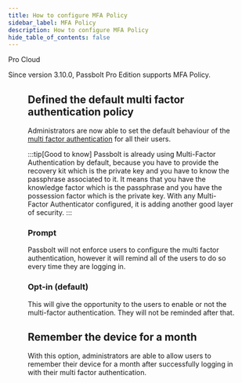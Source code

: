 ```yaml
---
title: How to configure MFA Policy
sidebar_label: MFA Policy
description: How to configure MFA Policy
hide_table_of_contents: false
---
```



<div style={{display: "flex", gap: "1rem"}}>
  <Chips link="https://www.passbolt.com/pricing/pro" isUnderMainTitle={true}>Pro</Chips>
  <Chips link="https://www.passbolt.com/pricing/cloud" isUnderMainTitle={true}>Cloud</Chips>
</div>

Since version 3.10.0, Passbolt Pro Edition supports MFA Policy.

<Figure
  src="/img/help/2025/04/mfa-policy.png"
  alt="MFA Policy Administration"
  caption="fig. MFA Policy Administration"
/>

## Defined the default multi factor authentication policy

Administrators are now able to set the default behaviour of the [multi factor authentication](/admin/authentication/mfa/) for all their users.

:::tip[Good to know]
Passbolt is already using Multi-Factor Authentication by default, because you have to provide the recovery kit which is the private key and you have to know the passphrase associated to it. It means that you have the knowledge factor which is the passphrase and you have the possession factor which is the private key. With any Multi-Factor Authenticator configured, it is adding another good layer of security.
:::

### Prompt

Passbolt will not enforce users to configure the multi factor authentication, however it will remind all of the users to do so every time they are logging in.

### Opt-in (default)

This will give the opportunity to the users to enable or not the multi-factor authentication. They will not be reminded after that.

## Remember the device for a month
With this option, administrators are able to allow users to remember their device for a month after successfully logging in with their multi factor authentication.
